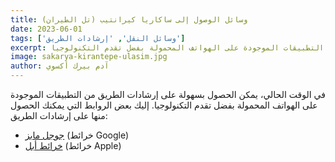 ```yaml
---
title: وسائل الوصول إلى ساكاريا كيرانتيب (تل الطيران)
date: 2023-06-01
tags: ['وسائل النقل', 'إرشادات الطريق']
excerpt: في الوقت الحالي، يمكن الحصول بسهولة على إرشادات الطريق من التطبيقات الموجودة على الهواتف المحمولة بفضل تقدم التكنولوجيا
image: sakarya-kirantepe-ulasim.jpg
author: آدم بيرك أكسوي
---
```


في الوقت الحالي، يمكن الحصول بسهولة على إرشادات الطريق من التطبيقات الموجودة على الهواتف المحمولة بفضل تقدم التكنولوجيا. إليك بعض الروابط التي يمكنك الحصول منها على إرشادات الطريق:

- [جوجل مابز](https://www.google.com/maps/place/Paragliding+HUB/@40.7719679,30.3324,16.43z/data=!4m22!1m15!4m14!1m6!1m2!1s0x14ccadf6b4ff915f:0xd752f34b641a6b6f!2sParagliding+HUB!2m2!1d30.333894!2d40.772831!1m6!1m2!1s0x14cace129bd8884b:0x44260b5d98a2f9e9!2zS8SxcmFudGVwZSwgVGFyYWtsxLEsIFNha2FyeWE!2m2!1d30.5681082!2d40.4420451!3m5!1s0x14ccadf6b4ff915f:0xd752f34b641a6b6f!8m2!3d40.772831!4d30.333894!16s%2Fg%2F11t2_vx3m9) (خرائط Google)
- [خرائط أبل](https://maps.apple.com/place?ll=40.7719679,30.3324&q=K%C4%B1rantepe&_ext=EiYpxV+AmDj3y0AxOJ9eLzlOYkA58k1ZGhRmOxOJ+MKf0B2GvxAU6RAz8sAAQBAATCfJ+3ZcW3el8EBBQ%3D&t=m) (خرائط Apple)
